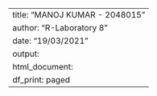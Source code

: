 ---
title: "MANOJ KUMAR - 2048015"
author: "R-Laboratory 8"
date: "19/03/2021"
output:
  html_document:
    df_print: paged
---